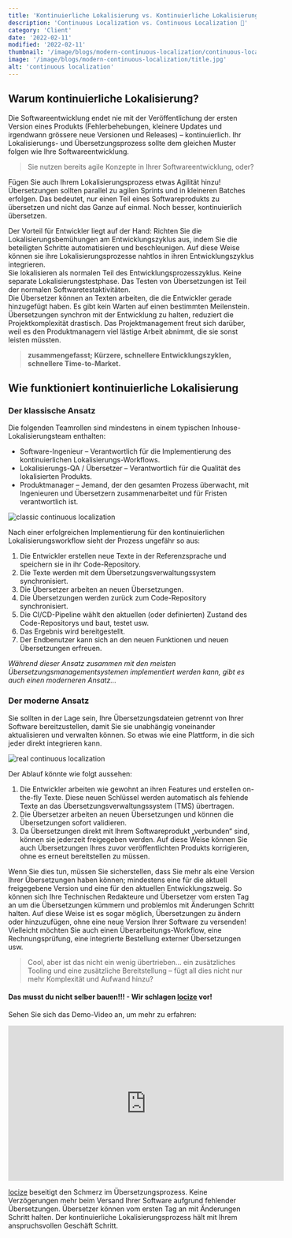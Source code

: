 ```yaml
---
title: 'Kontinuierliche Lokalisierung vs. Kontinuierliche Lokalisierung'
description: 'Continuous Localization vs. Continuous Localization 🤔'
category: 'Client'
date: '2022-02-11'
modified: '2022-02-11'
thumbnail: '/image/blogs/modern-continuous-localization/continuous-localization.jpg'
image: '/image/blogs/modern-continuous-localization/title.jpg'
alt: 'continuous localization'
---
```


## Warum kontinuierliche Lokalisierung?

Die Softwareentwicklung endet nie mit der Veröffentlichung der ersten Version eines Produkts (Fehlerbehebungen, kleinere Updates und irgendwann grössere neue Versionen und Releases) – kontinuierlich. Ihr Lokalisierungs- und Übersetzungsprozess sollte dem gleichen Muster folgen wie Ihre Softwareentwicklung.

>Sie nutzen bereits agile Konzepte in Ihrer Softwareentwicklung, oder?

Fügen Sie auch Ihrem Lokalisierungsprozess etwas Agilität hinzu!
<br />
Übersetzungen sollten parallel zu agilen Sprints und in kleineren Batches erfolgen. Das bedeutet, nur einen Teil eines Softwareprodukts zu übersetzen und nicht das Ganze auf einmal. Noch besser, kontinuierlich übersetzen.

Der Vorteil für Entwickler liegt auf der Hand: Richten Sie die Lokalisierungsbemühungen am Entwicklungszyklus aus, indem Sie die beteiligten Schritte automatisieren und beschleunigen. Auf diese Weise können sie ihre Lokalisierungsprozesse nahtlos in ihren Entwicklungszyklus integrieren.
<br />
Sie lokalisieren als normalen Teil des Entwicklungsprozesszyklus. Keine separate Lokalisierungstestphase. Das Testen von Übersetzungen ist Teil der normalen Softwaretestaktivitäten.
<br />
Die Übersetzer können an Texten arbeiten, die die Entwickler gerade hinzugefügt haben. Es gibt kein Warten auf einen bestimmten Meilenstein.
<br />
Übersetzungen synchron mit der Entwicklung zu halten, reduziert die Projektkomplexität drastisch. Das Projektmanagement freut sich darüber, weil es den Produktmanagern viel lästige Arbeit abnimmt, die sie sonst leisten müssten.

>**zusammengefasst; Kürzere, schnellere Entwicklungszyklen, schnellere Time-to-Market.**


## Wie funktioniert kontinuierliche Lokalisierung

### Der klassische Ansatz

Die folgenden Teamrollen sind mindestens in einem typischen Inhouse-Lokalisierungsteam enthalten:

- Software-Ingenieur – Verantwortlich für die Implementierung des kontinuierlichen Lokalisierungs-Workflows.
- Lokalisierungs-QA / Übersetzer – Verantwortlich für die Qualität des lokalisierten Produkts.
- Produktmanager – Jemand, der den gesamten Prozess überwacht, mit Ingenieuren und Übersetzern zusammenarbeitet und für Fristen verantwortlich ist.

![](/image/blogs/modern-continuous-localization/classic-continuous-localization.png "classic continuous localization")

Nach einer erfolgreichen Implementierung für den kontinuierlichen Lokalisierungsworkflow sieht der Prozess ungefähr so aus:

1. Die Entwickler erstellen neue Texte in der Referenzsprache und speichern sie in ihr Code-Repository.
2. Die Texte werden mit dem Übersetzungsverwaltungssystem synchronisiert.
3. Die Übersetzer arbeiten an neuen Übersetzungen.
4. Die Übersetzungen werden zurück zum Code-Repository synchronisiert.
5. Die CI/CD-Pipeline wählt den aktuellen (oder definierten) Zustand des Code-Repositorys und baut, testet usw.
6. Das Ergebnis wird bereitgestellt.
7. Der Endbenutzer kann sich an den neuen Funktionen und neuen Übersetzungen erfreuen.

*Während dieser Ansatz zusammen mit den meisten Übersetzungsmanagementsystemen implementiert werden kann, gibt es auch einen moderneren Ansatz...*

### Der moderne Ansatz

Sie sollten in der Lage sein, Ihre Übersetzungsdateien getrennt von Ihrer Software bereitzustellen, damit Sie sie unabhängig voneinander aktualisieren und verwalten können. So etwas wie eine Plattform, in die sich jeder direkt integrieren kann.

![](/image/blogs/modern-continuous-localization/real-continuous-localization.png "real continuous localization")

Der Ablauf könnte wie folgt aussehen:

1. Die Entwickler arbeiten wie gewohnt an ihren Features und erstellen on-the-fly Texte. Diese neuen Schlüssel werden automatisch als fehlende Texte an das Übersetzungsverwaltungssystem (TMS) übertragen.
2. Die Übersetzer arbeiten an neuen Übersetzungen und können die Übersetzungen sofort validieren.
3. Da Übersetzungen direkt mit Ihrem Softwareprodukt „verbunden“ sind, können sie jederzeit freigegeben werden. Auf diese Weise können Sie auch Übersetzungen Ihres zuvor veröffentlichten Produkts korrigieren, ohne es erneut bereitstellen zu müssen.

Wenn Sie dies tun, müssen Sie sicherstellen, dass Sie mehr als eine Version Ihrer Übersetzungen haben können; mindestens eine für die aktuell freigegebene Version und eine für den aktuellen Entwicklungszweig. So können sich Ihre Technischen Redakteure und Übersetzer vom ersten Tag an um die Übersetzungen kümmern und problemlos mit Änderungen Schritt halten. Auf diese Weise ist es sogar möglich, Übersetzungen zu ändern oder hinzuzufügen, ohne eine neue Version Ihrer Software zu versenden!
Vielleicht möchten Sie auch einen Überarbeitungs-Workflow, eine Rechnungsprüfung, eine integrierte Bestellung externer Übersetzungen usw.

>Cool, aber ist das nicht ein wenig übertrieben... ein zusätzliches Tooling und eine zusätzliche Bereitstellung – fügt all dies nicht nur mehr Komplexität und Aufwand hinzu?

#### Das musst du nicht selber bauen!!! - Wir schlagen [locize](https://locize.com) vor!

Sehen Sie sich das Demo-Video an, um mehr zu erfahren:
<iframe width="560" height="315" style={{display: "block", marginLeft: 'auto', marginRight: 'auto'}} src="https://www.youtube-nocookie.com/embed/ds-yEEYP1Ks" title="YouTube video player" frameBorder="0" allow="accelerometer; autoplay; clipboard-write; encrypted-media; gyroscope; picture-in-picture" allowFullScreen></iframe>

[locize](https://locize.com) beseitigt den Schmerz im Übersetzungsprozess. Keine Verzögerungen mehr beim Versand Ihrer Software aufgrund fehlender Übersetzungen. Übersetzer können vom ersten Tag an mit Änderungen Schritt halten. Der kontinuierliche Lokalisierungsprozess hält mit Ihrem anspruchsvollen Geschäft Schritt.

